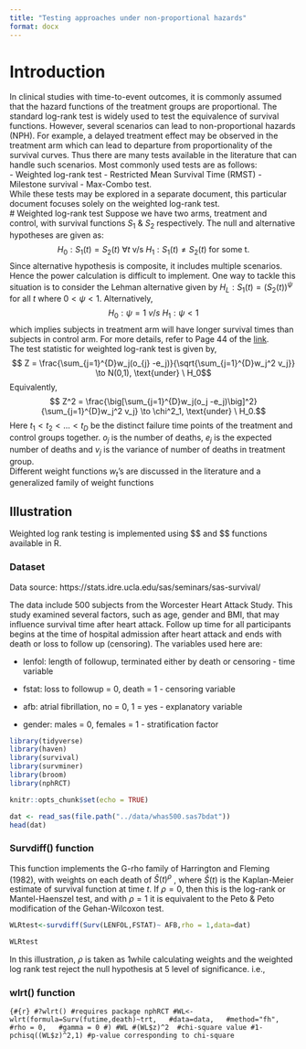 ```yaml
---
title: "Testing approaches under non-proportional hazards"
format: docx
---
```


# Introduction

In clinical studies with time-to-event outcomes, it is commonly assumed that the hazard functions of the treatment groups are proportional. The standard log-rank test is widely used to test the equivalence of survival functions. However, several scenarios can lead to non-proportional hazards (NPH). For example, a delayed treatment effect may be observed in the treatment arm which can lead to departure from proportionality of the survival curves. Thus there are many tests available in the literature that can handle such scenarios. Most commonly used tests are as follows:\
-   Weighted log-rank test 
-   Restricted Mean Survival Time (RMST) 
-   Milestone survival - Max-Combo test.\
While these tests may be explored in a separate document, this particular document focuses solely on the weighted log-rank test.\
\# Weighted log-rank test Suppose we have two arms, treatment and control, with survival functions $S_1$ & $S_2$ respectively. The null and alternative hypotheses are given as: $$H_0 : S_1(t)=S_2(t) \mbox{    }\forall t  \mbox{ v/s }  H_1 : S_1(t) \neq S_2(t) \mbox{ for some t. }$$ Since alternative hypothesis is composite, it includes multiple scenarios. Hence the power calculation is difficult to implement. One way to tackle this situation is to consider the Lehman alternative given by $H_L : S_1(t)=(S_2(t))^\psi$ for all $t$ where $0<\psi<1$. Alternatively, $$ H_0 : \psi=1  \ v/s \ H_1: \psi<1$$ which implies subjects in treatment arm will have longer survival times than subjects in control arm. For more details, refer to Page 44 of the [link](https://xsliulab.github.io/Workshop/2021/week3/survival-analysis-book.pdf).\
The test statistic for weighted log-rank test is given by, $$ Z = \frac{\sum_{j=1}^{D}w_j(o_{j} -e_j)}{\sqrt{\sum_{j=1}^{D}w_j^2 v_j}} \to N(0,1), \text{under} \ H_0$$ Equivalently, $$ Z^2 = \frac{\big[\sum_{j=1}^{D}w_j(o_j -e_j)\big]^2}{\sum_{j=1}^{D}w_j^2 v_j} \to \chi^2_1, \text{under} \ H_0.$$ Here $t_1<t_2<...<t_D$ be the distinct failure time points of the treatment and control groups together. $o_j$ is the number of deaths, $e_j$ is the expected number of deaths and $v_j$ is the variance of number of deaths in treatment group.\
Different weight functions $w_t$'s are discussed in the literature and a generalized family of weight functions

## Illustration

Weighted log rank testing is implemented using \$\texttt{survival::survdiff()}\$ and \$\texttt{nphRCT::wlrt()}\$ functions available in R.

### Dataset

Data source: https://stats.idre.ucla.edu/sas/seminars/sas-survival/

The data include 500 subjects from the Worcester Heart Attack Study. This study examined several factors, such as age, gender and BMI, that may influence survival time after heart attack. Follow up time for all participants begins at the time of hospital admission after heart attack and ends with death or loss to follow up (censoring). The variables used here are:

-   lenfol: length of followup, terminated either by death or censoring - time variable

-   fstat: loss to followup = 0, death = 1 - censoring variable

-   afb: atrial fibrillation, no = 0, 1 = yes - explanatory variable

-   gender: males = 0, females = 1 - stratification factor

```r
library(tidyverse)
library(haven)
library(survival)
library(survminer)
library(broom)
library(nphRCT)

knitr::opts_chunk$set(echo = TRUE)

dat <- read_sas(file.path("../data/whas500.sas7bdat"))
head(dat)
```

### Survdiff() function

This function implements the G-rho family of Harrington and Fleming (1982), with weights on each death of $\hat{S}(t)^\rho$ , where $\hat{S}(t)$ is the Kaplan-Meier estimate of survival function at time $t$. If $\rho = 0$, then this is the log-rank or Mantel-Haenszel test, and with $\rho = 1$ it is equivalent to the Peto & Peto modification of the Gehan-Wilcoxon test.

```r
WLRtest<-survdiff(Surv(LENFOL,FSTAT)~ AFB,rho = 1,data=dat)
```

```r
WLRtest
```

In this illustration, $\rho$ is taken as 1while calculating weights and the weighted log rank test reject the null hypothesis at $5%$ level of significance. i.e.,

### wlrt() function

```{#{r}
#?wlrt() #requires package nphRCT
#WL<-wlrt(formula=Surv(futime,death)~trt,
  #data=data,
  #method="fh",
  #rho = 0,
  #gamma = 0
#)
#WL
#(WL$z)^2  #chi-square value
#1-pchisq((WL$z)^2,1) #p-value corresponding to chi-square
```
